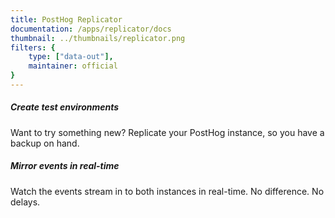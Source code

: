 ```yaml
---
title: PostHog Replicator
documentation: /apps/replicator/docs
thumbnail: ../thumbnails/replicator.png
filters: {
    type: ["data-out"],
    maintainer: official
}
---
```


<Section
    divider={false}
    title="Upgrading, archiving or mirroring? This app helps you replicate your PostHog instance with ease."
    size="full"
    cols={2}
>
    <div>
        <h5>Create test environments</h5>
        <p>Want to try something new? Replicate your PostHog instance, so you have a backup on hand.</p>
    </div>
    <div>
        <h5>Mirror events in real-time</h5>
        <p>Watch the events stream in to both instances in real-time. No difference. No delays.</p>
    </div>

</Section>

<Documentation />